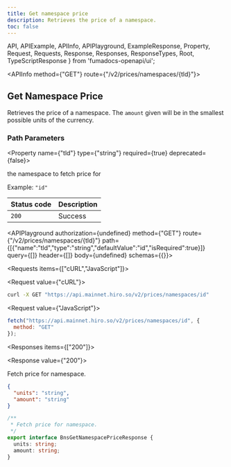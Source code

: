 ```yaml
---
title: Get namespace price
description: Retrieves the price of a namespace.
toc: false
---
```


  API,
  APIExample,
  APIInfo,
  APIPlayground,
  ExampleResponse,
  Property,
  Request,
  Requests,
  Response,
  Responses,
  ResponseTypes,
  Root,
  TypeScriptResponse
} from 'fumadocs-openapi/ui';

<Root>

<API>

<APIInfo method={"GET"} route={"/v2/prices/namespaces/{tld}"}>

## Get Namespace Price

Retrieves the price of a namespace. The `amount` given will be in the smallest possible units of the currency.
### Path Parameters

<Property name={"tld"} type={"string"} required={true} deprecated={false}>

the namespace to fetch price for

<span>Example: `"id"`</span>

</Property>

| Status code | Description |
| :------ | :------ |
| `200` | Success |

<APIPlayground authorization={undefined} method={"GET"} route={"/v2/prices/namespaces/{tld}"} path={[{"name":"tld","type":"string","defaultValue":"id","isRequired":true}]} query={[]} header={[]} body={undefined} schemas={{}}>

</APIPlayground>

</APIInfo>

<APIExample>

<Requests items={["cURL","JavaScript"]}>

<Request value={"cURL"}>

```bash
curl -X GET "https://api.mainnet.hiro.so/v2/prices/namespaces/id"
```

</Request>

<Request value={"JavaScript"}>

```js
fetch("https://api.mainnet.hiro.so/v2/prices/namespaces/id", {
  method: "GET"
});
```

</Request>

</Requests>

<Responses items={["200"]}>

<Response value={"200"}>

Fetch price for namespace.

<ResponseTypes>

<ExampleResponse>

```json
{
  "units": "string",
  "amount": "string"
}
```

</ExampleResponse>

<TypeScriptResponse>

```ts
/**
 * Fetch price for namespace.
 */
export interface BnsGetNamespacePriceResponse {
  units: string;
  amount: string;
}
```

</TypeScriptResponse>

</ResponseTypes>

</Response>

</Responses>

</APIExample>

</API>

</Root>
